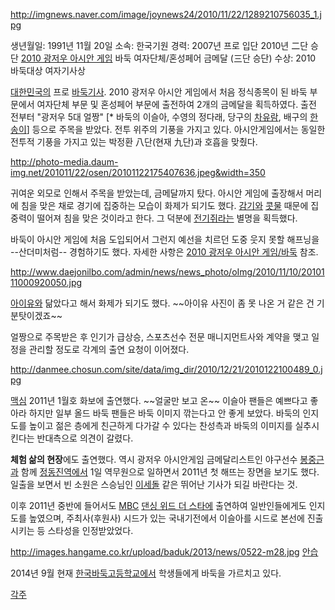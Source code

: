 http://imgnews.naver.com/image/joynews24/2010/11/22/1289210756035_1.jpg

생년월일: 1991년 11월 20일
소속: 한국기원
경력: 2007년 프로 입단
2010년 二단 승단
[[2010 광저우 아시안 게임]] 바둑 여자단체/혼성페어 금메달 (三단 승단)
수상: 2010 바둑대상 여자기사상

[[대한민국]]의 프로 [[바둑]]기사. 2010 광저우 아시안 게임에서 처음 정식종목이 된 바둑 부문에서 여자단체 부문 및 혼성페어 부문에 출전하여 2개의 금메달을 획득하였다. 출전 전부터 "광저우 5대 얼짱" [* 바둑의 이슬아, 수영의 정다래, 당구의 [[차유람]], 배구의 [[한송이]]] 등으로 주목을 받았다. 전투 위주의 기풍을 가지고 있다. 아시안게임에서는 동일한 전투적 기풍을 가지고 있는 박정환 八단(현재 九단)과 호흡을 맞췄다.

http://photo-media.daum-img.net/201011/22/osen/20101122175407636.jpeg&width=350

귀여운 외모로 인해서 주목을 받았는데, 금메달까지 탔다. 아시안 게임에 출장해서 머리에 침을 맞은 채로 경기에 집중하는 모습이 화제가 되기도 했다. [[감기]]와 [[콧물]] 때문에 집중력이 떨어져 침을 맞은 것이라고 한다. 그 덕분에 [[피카츄|전기쥐]]라는 별명을 획득했다.

바둑이 아시안 게임에 처음 도입되어서 그런지 예선을 치르던 도중 웃지 못할 해프닝을 --산더미처럼-- 경험하기도 했다. 자세한 사항은 [[2010 광저우 아시안 게임/바둑]] 참조.

http://www.daejonilbo.com/admin/news/news_photo/oImg/2010/11/10/2010111000920050.jpg

[[아이유]]와 닮았다고 해서 화제가 되기도 했다. ~~아이유 사진이 좀 못 나온 거 같은 건 기분탓이겠죠~~

얼짱으로 주목받은 후 인기가 급상승, 스포츠선수 전문 매니지먼트사와 계약을 맺고 일정을 관리할 정도로 각계의 출연 요청이 이어졌다.

http://danmee.chosun.com/site/data/img_dir/2010/12/21/2010122100489_0.jpg

[[맥심]] 2011년 1월호 화보에 출연했다. ~~얼굴만 보고 온~~ 이슬아 팬들은 예쁘다고 좋아라 하지만 일부 올드 바둑 팬들은 바둑 이미지 깎는다고 안 좋게 보았다. 바둑의 인지도를 높이고 젊은 층에게 친근하게 다가갈 수 있다는 찬성측과 바둑의 이미지를 실추시킨다는 반대측으로 의견이 갈렸다.

'''체험 삶의 현장'''에도 출연했다. 역시 광저우 아시안게임 금메달리스트인 야구선수 [[봉중근]]과 함께 [[정동진역]]에서 1일 역무원으로  일하면서 2011년 첫 해뜨는 장면을 보기도 했다. 일출을 보면서 빈 소원은 스승님인 [[이세돌]] 같은 뛰어난 기사가 되길 바란다는 것.

이후 2011년 중반에 들어서도 [[문화방송|MBC]] [[댄싱 위드 더 스타]]에 출연하여 일반인들에게도 인지도를 높였으며, 주최사(후원사) 시드가 있는 국내기전에서 이슬아를 시드로 본선에 진출시키는 등 스타성을 인정받았었다.

http://images.hangame.co.kr/upload/baduk/2013/news/0522-m28.jpg
[[안습]]

2014년 9월 현재 [[한국바둑고등학교]]에서 학생들에게 바둑을 가르치고 있다.

[[각주]]
